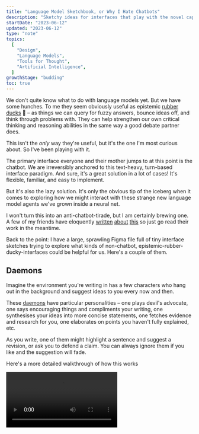 ```yaml
---
title: "Language Model Sketchbook, or Why I Hate Chatbots"
description: "Sketchy ideas for interfaces that play with the novel capabilities of language models"
startDate: "2023-06-12"
updated: "2023-06-12"
type: "note"
topics:
  [
    "Design",
    "Language Models",
    "Tools for Thought",
    "Artificial Intelligence",
  ]
growthStage: "budding"
toc: true
---
```


<IntroParagraph>

We don't quite know what to do with language models yet. But we have some hunches. To me they seem obviously useful as epistemic [rubber ducks](https://en.wikipedia.org/wiki/Rubber_duck_debugging) <span role="img">🐥</span> – as things we can query for fuzzy answers, bounce ideas off, and think through problems with. They can help strengthen our own critical thinking and reasoning abilities in the same way a good debate partner does.

</IntroParagraph>

This isn't the _only_ way they're useful, but it's the one I'm most curious about. So I've been playing with it.

The primary interface everyone and their mother jumps to at this point is the chatbot. We are irreversibly anchored to this text-heavy, turn-based interface paradigm. And sure, it's a great solution in a lot of cases! It's flexible, familiar, and easy to implement.

But it's also the lazy solution. It's only the obvious tip of the iceberg when it comes to exploring how we might interact with these strange new language model agents we've grown inside a neural net.

<ResponsiveImage
  framed
  margin="var(--space-s) auto"
  width="600px"
  src="/images/posts/lm-sketchbook/chatbot-iceberg.jpg"
  alt="An iceberg where chatbots are only the tip"
/>

I won't turn this into an anti-chatbot-tirade, but I am certainly brewing one. A few of my friends have eloquently [written](https://wattenberger.com/thoughts/boo-chatbots) [about](https://www.youtube.com/watch?v=rd-J3hmycQs) [this](https://austinhenley.com/blog/naturallanguageui.html) so just go read their work in the meantime.

Back to the point: I have a large, sprawling Figma file full of tiny interface sketches trying to explore what kinds of non-chatbot, epistemic-rubber-ducky-interfaces could be helpful for us. Here's a couple of them.

## Daemons

Imagine the environment you're writing in has a few characters who hang out in the background and suggest ideas to you every now and then.

These [daemons](https://en.wikipedia.org/wiki/Daimon) have particular personalities – one plays devil's advocate, one says encouraging things and compliments your writing, one synthesises your ideas into more concise statements, one fetches evidence and research for you, one elaborates on points you haven't fully explained, etc. 

As you write, one of them might highlight a sentence and suggest a revision, or ask you to defend a claim. You can always ignore them if you like and the suggestion will fade.

Here's a more detailed walkthrough of how this works

<Video src="https://www.youtube.com/embed/oDuVAczLqTk?vq=hd720" />

<Spacer size="small"/>

<ResponsiveImage
  framed
  margin="var(--space-xs) auto"
  width="950px"
  src="/images/posts/lm-sketchbook/daemon_1.jpg"
  alt="Screenshot of the daemons prototype"
/>

<ResponsiveImage
  framed
  margin="var(--space-xs) auto"
  width="950px"
  src="/images/posts/lm-sketchbook/daemon_2.jpg"
  alt="Screenshot of the daemons prototype"
/>

<ResponsiveImage
  framed
  margin="var(--space-xs) auto"
  width="950px"
  src="/images/posts/lm-sketchbook/daemon_3.jpg"
  alt="Screenshot of the daemons prototype"
/>

<ResponsiveImage
  framed
  margin="var(--space-xs) auto"
  width="950px"
  src="/images/posts/lm-sketchbook/daemon_4.jpg"
  alt="Screenshot of the daemons prototype"
/>

<ResponsiveImage
  framed
  margin="var(--space-xs) auto"
  width="950px"
  src="/images/posts/lm-sketchbook/daemon_5.jpg"
  alt="Screenshot of the daemons prototype"
/>

<ResponsiveImage
  framed
  margin="var(--space-xs) auto"
  width="950px"
  src="/images/posts/lm-sketchbook/daemon_6.jpg"
  alt="Screenshot of the daemons prototype"
/>

<Spacer size="small"/>

## Branches

A lot of what we think of as “understanding an issue” often comes down to “What caused this?” and “What are the consequences of this?”. Or put another way, “Why did this happen?” and “What's likely to happen next?”

We usually get to the bottom of these questions through a mix of research and sitting alone trying to think hard about the issue at hand.

It seems plausible language models would be good helpers in this department. They have plenty of latent knowledge and I've found they're quite good at suggesting reasonable cause-and-effect chains. As long as you double-check its suggestions and don't take them as gospel.

This concept is centered around exploring these cause/consequence chains

<Video src="https://www.youtube.com/embed/otxgVcyQNdU?vq=hd720" />

<Spacer size="small"/>

<ResponsiveImage
  framed
  margin="var(--space-xs) auto"
  width="950px"
  src="/images/posts/lm-sketchbook/branches_1.jpg"
  alt="Screenshot of the branches prototype"
/>

<ResponsiveImage
  framed
  margin="var(--space-xs) auto"
  width="950px"
  src="/images/posts/lm-sketchbook/branches_2.jpg"
  alt="Screenshot of the branches prototype"
/>

<ResponsiveImage
  framed
  margin="var(--space-xs) auto"
  width="950px"
  src="/images/posts/lm-sketchbook/branches_3.jpg"
  alt="Screenshot of the branches prototype"
/>

<Spacer size="small"/>

## Epi

While I love interfaces with a tightly-scoped and specific purpose, there's clearly some opportunity for a more general-purpose reasoning assistant with LMs. Specifically for folks doing research and non-fiction writing.

Models can help in a bunch of small ways – rephrasing sentences, offering critiques of ideas, helping to find evidence for claims, generating possible research questions, and pointing out our assumptions.

Epi uses the familiar right-click context menu to make these moves available in a simple writing context.

<Video src="https://www.youtube.com/embed/8XpIPbhgq0M?vq=hd720" />

<Spacer size="small"/>

<ResponsiveImage
  framed
  margin="var(--space-xs) auto"
  width="950px"
  src="/images/posts/lm-sketchbook/epi_1.jpg"
  alt="Screenshot of the epi prototype"
/>

<ResponsiveImage
  framed
  margin="var(--space-xs) auto"
  width="950px"
  src="/images/posts/lm-sketchbook/epi_2.jpg"
  alt="Screenshot of the epi prototype"
/>

<ResponsiveImage
  framed
  margin="var(--space-xs) auto"
  width="950px"
  src="/images/posts/lm-sketchbook/epi_3.jpg"
  alt="Screenshot of the epi prototype"
/>

<ResponsiveImage
  framed
  margin="var(--space-xs) auto"
  width="950px"
  src="/images/posts/lm-sketchbook/epi_4.jpg"
  alt="Screenshot of the epi prototype"
/>

<ResponsiveImage
  framed
  margin="var(--space-xs) auto"
  width="950px"
  src="/images/posts/lm-sketchbook/epi_5.jpg"
  alt="Screenshot of the epi prototype"
/>

<ResponsiveImage
  framed
  margin="var(--space-xs) auto"
  width="950px"
  src="/images/posts/lm-sketchbook/epi_6.jpg"
  alt="Screenshot of the epi prototype"
/>

<ResponsiveImage
  framed
  margin="var(--space-xs) auto"
  width="950px"
  src="/images/posts/lm-sketchbook/epi_7.jpg"
  alt="Screenshot of the epi prototype"
/>

---

I'm still building out this collection. More to come.

{/* Magnet

Embeddings feel like the dark horse in this whole generative AI hype cycle.

Sixer

This is based off Edward de Bono's famous [Six Thinking Hats]() technique. You take a problem you're facing and look at it through a series of lenses. Or in this case, while wearing one of many different hats.

There are – unsurprisingly – six hats:

- White for considering what information you currently know
- Red for emotional hunches, feelings, and intuitions
- Green for creative possibilities and exploring alternatives
- Yellow for optimistic positivity
- Black for pessimism, caution, and considering risks
- Blue for meta-analysis: are you approaching the problem the right way?

Using language models to help fill out some of the answers within a well-defined framework

Invenntion
 */}
